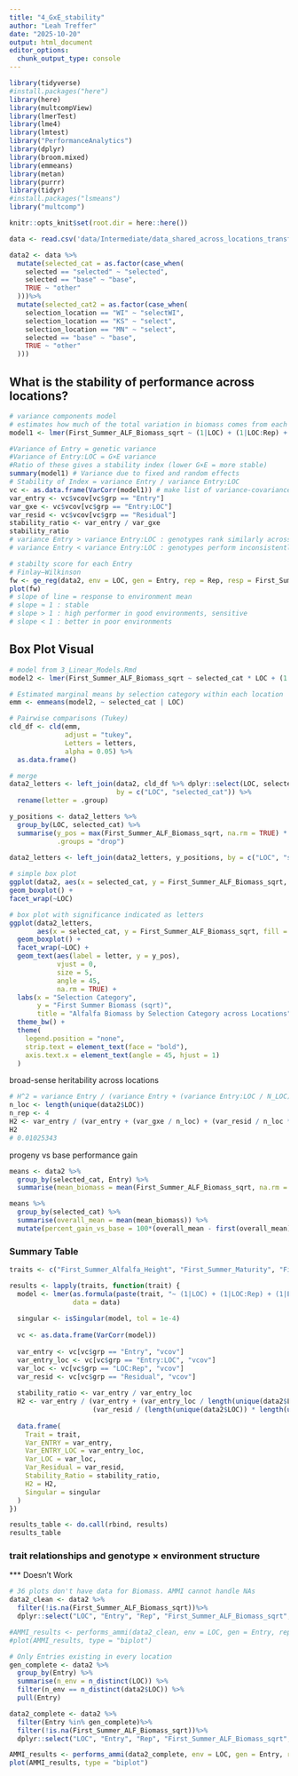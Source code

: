 ```yaml
---
title: "4_GxE_stability"
author: "Leah Treffer"
date: "2025-10-20"
output: html_document
editor_options: 
  chunk_output_type: console
---
```



```r
library(tidyverse)
#install.packages("here")
library(here)
library(multcompView)
library(lmerTest)
library(lme4)
library(lmtest)
library("PerformanceAnalytics")
library(dplyr)
library(broom.mixed)
library(emmeans)
library(metan)
library(purrr)
library(tidyr)
#install.packages("lsmeans")
library("multcomp")
```

```r
knitr::opts_knit$set(root.dir = here::here())
```

```r
data <- read.csv('data/Intermediate/data_shared_across_locations_transformed.csv')
```

```r
data2 <- data %>%
  mutate(selected_cat = as.factor(case_when(
    selected == "selected" ~ "selected",
    selected == "base" ~ "base",
    TRUE ~ "other"
  )))%>%
  mutate(selected_cat2 = as.factor(case_when(
    selection_location == "WI" ~ "selectWI",
    selection_location == "KS" ~ "select",
    selection_location == "MN" ~ "select",
    selected == "base" ~ "base",
    TRUE ~ "other"
  )))
```

## What is the stability of performance across locations?

```r
# variance components model
# estimates how much of the total variation in biomass comes from each covariant 
model1 <- lmer(First_Summer_ALF_Biomass_sqrt ~ (1|LOC) + (1|LOC:Rep) + (1|Entry) + (1|Entry:LOC), data = data2)
```

```r
#Variance of Entry = genetic variance
#Variance of Entry:LOC = G×E variance
#Ratio of these gives a stability index (lower G×E = more stable)
summary(model1) # Variance due to fixed and random effects
# Stability of Index = variance Entry / variance Entry:LOC
vc <- as.data.frame(VarCorr(model1)) # make list of variance-covariance matrices
var_entry <- vc$vcov[vc$grp == "Entry"]
var_gxe <- vc$vcov[vc$grp == "Entry:LOC"]
var_resid <- vc$vcov[vc$grp == "Residual"]
stability_ratio <- var_entry / var_gxe
stability_ratio
# variance Entry > variance Entry:LOC : genotypes rank similarly across locations
# variance Entry < variance Entry:LOC : genotypes perform inconsistently * 
```

```r
# stabilty score for each Entry
# Finlay–Wilkinson
fw <- ge_reg(data2, env = LOC, gen = Entry, rep = Rep, resp = First_Summer_ALF_Biomass_sqrt)
plot(fw)
# slope of line = response to environment mean
# slope ≈ 1 : stable
# slope > 1 : high performer in good environments, sensitive
# slope < 1 : better in poor environments
```

## Box Plot Visual

```r
# model from 3_Linear_Models.Rmd
model2 <- lmer(First_Summer_ALF_Biomass_sqrt ~ selected_cat * LOC + (1|LOC:Rep) + (1|Entry), data = data2)

# Estimated marginal means by selection category within each location
emm <- emmeans(model2, ~ selected_cat | LOC)

# Pairwise comparisons (Tukey)
cld_df <- cld(emm,
              adjust = "tukey",
              Letters = letters,
              alpha = 0.05) %>%
  as.data.frame()

# merge
data2_letters <- left_join(data2, cld_df %>% dplyr::select(LOC, selected_cat, .group),
                           by = c("LOC", "selected_cat")) %>%
  rename(letter = .group)

y_positions <- data2_letters %>%
  group_by(LOC, selected_cat) %>%
  summarise(y_pos = max(First_Summer_ALF_Biomass_sqrt, na.rm = TRUE) * 1.05,
            .groups = "drop")
  
data2_letters <- left_join(data2_letters, y_positions, by = c("LOC", "selected_cat"))

# simple box plot
ggplot(data2, aes(x = selected_cat, y = First_Summer_ALF_Biomass_sqrt, fill = selected_cat)) +
geom_boxplot() +
facet_wrap(~LOC)

# box plot with significance indicated as letters
ggplot(data2_letters,
       aes(x = selected_cat, y = First_Summer_ALF_Biomass_sqrt, fill = selected_cat)) +
  geom_boxplot() +
  facet_wrap(~LOC) +
  geom_text(aes(label = letter, y = y_pos),
            vjust = 0,
            size = 5,
            angle = 45,
            na.rm = TRUE) +
  labs(x = "Selection Category",
       y = "First Summer Biomass (sqrt)",
       title = "Alfalfa Biomass by Selection Category across Locations") +
  theme_bw() +
  theme(
    legend.position = "none",
    strip.text = element_text(face = "bold"),
    axis.text.x = element_text(angle = 45, hjust = 1)
  )
```

broad-sense heritability across locations

```r
# H^2 = variance Entry / (variance Entry + (variance Entry:LOC / N_LOC) + (variance residules / N_LOC * N_Rep))
n_loc <- length(unique(data2$LOC))
n_rep <- 4
H2 <- var_entry / (var_entry + (var_gxe / n_loc) + (var_resid / n_loc * n_rep))
H2
# 0.01025343
```

progeny vs base performance gain

```r
means <- data2 %>%
  group_by(selected_cat, Entry) %>%
  summarise(mean_biomass = mean(First_Summer_ALF_Biomass_sqrt, na.rm = TRUE))

means %>%
  group_by(selected_cat) %>%
  summarise(overall_mean = mean(mean_biomass)) %>%
  mutate(percent_gain_vs_base = 100*(overall_mean - first(overall_mean))/first(overall_mean))

```

### Summary Table

```r

traits <- c("First_Summer_Alfalfa_Height", "First_Summer_Maturity", "First_Yr_Regrowth_Vigor", "First_Summer_ALF_Biomass_sqrt")

results <- lapply(traits, function(trait) {
  model <- lmer(as.formula(paste(trait, "~ (1|LOC) + (1|LOC:Rep) + (1|Entry) + (1|Entry:LOC)")), 
                data = data)
  
  singular <- isSingular(model, tol = 1e-4)
  
  vc <- as.data.frame(VarCorr(model))
  
  var_entry <- vc[vc$grp == "Entry", "vcov"]
  var_entry_loc <- vc[vc$grp == "Entry:LOC", "vcov"]
  var_loc <- vc[vc$grp == "LOC:Rep", "vcov"]
  var_resid <- vc[vc$grp == "Residual", "vcov"]
  
  stability_ratio <- var_entry / var_entry_loc
  H2 <- var_entry / (var_entry + (var_entry_loc / length(unique(data2$LOC))) +
                     (var_resid / (length(unique(data2$LOC)) * length(unique(data2$Rep)))))
  
  data.frame(
    Trait = trait,
    Var_ENTRY = var_entry,
    Var_ENTRY_LOC = var_entry_loc,
    Var_LOC = var_loc,
    Var_Residual = var_resid,
    Stability_Ratio = stability_ratio,
    H2 = H2,
    Singular = singular
  )
})

results_table <- do.call(rbind, results)
results_table


```

### trait relationships and genotype × environment structure
*** Doesn't Work 

```r
# 36 plots don't have data for Biomass. AMMI cannot handle NAs
data2_clean <- data2 %>%
  filter(!is.na(First_Summer_ALF_Biomass_sqrt))%>%
  dplyr::select("LOC", "Entry", "Rep", "First_Summer_ALF_Biomass_sqrt", "selected_cat")

#AMMI_results <- performs_ammi(data2_clean, env = LOC, gen = Entry, rep = Rep, resp = First_Summer_ALF_Biomass_sqrt)
#plot(AMMI_results, type = "biplot")

# Only Entries existing in every location
gen_complete <- data2 %>%
  group_by(Entry) %>%
  summarise(n_env = n_distinct(LOC)) %>%
  filter(n_env == n_distinct(data2$LOC)) %>%
  pull(Entry)

data2_complete <- data2 %>%
  filter(Entry %in% gen_complete)%>%
  filter(!is.na(First_Summer_ALF_Biomass_sqrt))%>%
  dplyr::select("LOC", "Entry", "Rep", "First_Summer_ALF_Biomass_sqrt", "selected_cat")

AMMI_results <- performs_ammi(data2_complete, env = LOC, gen = Entry, rep = Rep, resp = First_Summer_ALF_Biomass_sqrt)
plot(AMMI_results, type = "biplot")
```

